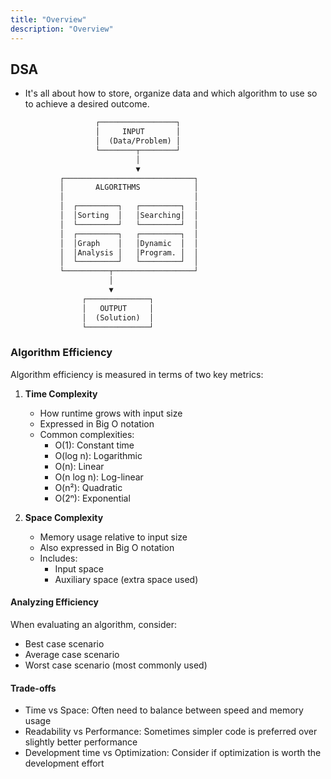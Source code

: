 ```yaml
---
title: "Overview"
description: "Overview"
---
```


## DSA

- It's all about how to store, organize data and which algorithm to use so to achieve a desired outcome.

```txt
                   ┌─────────────────┐
                   │     INPUT       │
                   │  (Data/Problem) │
                   └────────┬────────┘
                            │
                            ▼
           ┌─────────────────────────────┐
           │       ALGORITHMS            │
           │                             │
           │  ┌─────────┐   ┌─────────┐  │
           │  │Sorting  │   │Searching│  │
           │  └─────────┘   └─────────┘  │
           │  ┌─────────┐   ┌─────────┐  │
           │  │Graph    │   │Dynamic  │  │
           │  │Analysis │   │Program. │  │
           │  └─────────┘   └─────────┘  │
           └──────────┬──────────────────┘
                      │
                      ▼
                ┌──────────────┐
                │   OUTPUT     │
                │  (Solution)  │
                └──────────────┘
```

### Algorithm Efficiency

Algorithm efficiency is measured in terms of two key metrics:

<TimeComplexityChart />

1. **Time Complexity**
   - How runtime grows with input size
   - Expressed in Big O notation
   - Common complexities:
     - O(1): Constant time
     - O(log n): Logarithmic
     - O(n): Linear
     - O(n log n): Log-linear
     - O(n²): Quadratic
     - O(2ⁿ): Exponential

2. **Space Complexity**
   - Memory usage relative to input size
   - Also expressed in Big O notation
   - Includes:
     - Input space
     - Auxiliary space (extra space used)



#### Analyzing Efficiency

When evaluating an algorithm, consider:
- Best case scenario
- Average case scenario
- Worst case scenario (most commonly used)

#### Trade-offs

- Time vs Space: Often need to balance between speed and memory usage
- Readability vs Performance: Sometimes simpler code is preferred over slightly better performance
- Development time vs Optimization: Consider if optimization is worth the development effort
